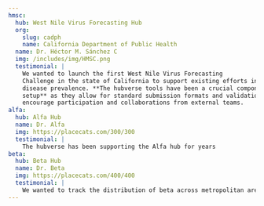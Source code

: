 ```yaml
---
hmsc:
  hub: West Nile Virus Forecasting Hub
  org:
    slug: cadph
    name: California Department of Public Health
  name: Dr. Héctor M. Sánchez C
  img: /includes/img/HMSC.png
  testimonial: |
    We wanted to launch the first West Nile Virus Forecasting
    Challenge in the state of California to support existing efforts in reducing
    disease prevalence. **The hubverse tools have been a crucial component in our
    setup** as they allow for standard submission formats and validations, which
    encourage participation and collaborations from external teams.
alfa:
  hub: Alfa Hub
  name: Dr. Alfa
  img: https://placecats.com/300/300
  testimonial: |
    The hubverse has been supporting the Alfa hub for years
beta:
  hub: Beta Hub
  name: Dr. Beta
  img: https://placecats.com/400/400
  testimonial: |
    We wanted to track the distribution of beta across metropolitan areas in the US. The hubverse provided an easy way to get us quickly set up 
---
```

